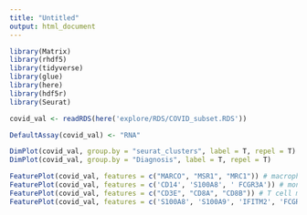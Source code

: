 ```yaml
---
title: "Untitled"
output: html_document
---
```


```r
library(Matrix)
library(rhdf5)
library(tidyverse)
library(glue)
library(here)
library(hdf5r)
library(Seurat)
```

```r
covid_val <- readRDS(here('explore/RDS/COVID_subset.RDS'))
```

```r
DefaultAssay(covid_val) <- "RNA"

DimPlot(covid_val, group.by = "seurat_clusters", label = T, repel = T)
DimPlot(covid_val, group.by = "Diagnosis", label = T, repel = T)

FeaturePlot(covid_val, features = c("MARCO", "MSR1", "MRC1")) # macrophage 
FeaturePlot(covid_val, features = c('CD14', 'S100A8', '	FCGR3A')) # monocyte 
FeaturePlot(covid_val, features = c("CD3E", "CD8A", "CD8B")) # T cell markers
FeaturePlot(covid_val, features = c('S100A8', 'S100A9', 'IFITM2', 'FCGR3B')) # Neutrophil
```









